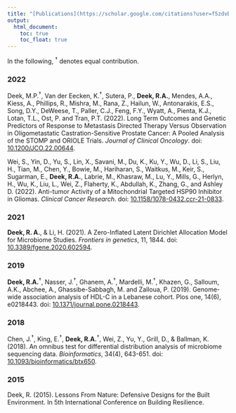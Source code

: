 ```yaml
---
title: "[Publications](https://scholar.google.com/citations?user=f5zdvDAAAAAJ&hl=en&oi=ao)"
output:
  html_document:
    toc: true
    toc_float: true
---
```


<link rel="stylesheet" href="academicons/css/academicons.min.css"/>

In the following, $^\dagger$ denotes equal contribution.


### 2022

Deek, M.P.$^\dagger$, Van der Eecken, K.$^\dagger$, Sutera, P., **Deek, R.A.**, Mendes, A.A., Kiess, A., Phillips, R., Mishra, M., Rana, Z., Hailun, W., Antonarakis, E.S., Song, D.Y., DeWeese, T., Paller, C.J., Feng, F.Y., Wyatt, A., Pienta, K.J., Lotan, T.L., Ost, P. and Tran, P.T. (2022). Long Term Outcomes and Genetic Predictors of Response to Metastasis Directed Therapy Versus Observation in Oligometastatic Castration-Sensitive Prostate Cancer: A Pooled Analysis of the STOMP and ORIOLE Trials. *Journal of Clinical Oncology*. doi: [10.1200/JCO.22.00644](https://doi.org/10.1200/JCO.22.00644).

Wei, S., Yin, D., Yu, S., Lin, X., Savani, M., Du, K., Ku, Y., Wu, D., Li, S., Liu, H., Tian, M., Chen, Y., Bowie, M., Hariharan, S., Waitkus, M., Keir, S., Sugarman, E., **Deek, R.A.**, Labrie, M., Khasraw, M., Lu, Y., Mills, G., Herlyn, H., Wu, K., Liu, L., Wei, Z., Flaherty, K., Abdullah, K., Zhang, G., and Ashley D. (2022). Anti-tumor Activity of a Mitochondrial Targeted HSP90 Inhibitor in Gliomas. *Clinical Cancer Research*. doi: [10.1158/1078-0432.ccr-21-0833](https://doi.org/10.1158/1078-0432.ccr-21-0833).

### 2021

**Deek, R. A.**, & Li, H. (2021). A Zero-Inflated Latent Dirichlet Allocation Model for Microbiome Studies. *Frontiers in genetics*, 11, 1844. doi: [10.3389/fgene.2020.602594](https://doi.org/10.3389/fgene.2020.602594).

### 2019

**Deek, R.A.**$^\dagger$, Nasser, J.$^\dagger$, Ghanem, A.$^\dagger$, Mardelli, M.$^\dagger$, Khazen, G., Salloum, A.K., Abchee, A., Ghassibe-Sabbagh, M. and Zalloua, P. (2019). Genome-wide association analysis of HDL-C in a Lebanese cohort. Plos one, 14(6), e0218443. doi: [10.1371/journal.pone.0218443](https://doi.org/10.1371/journal.pone.0218443).

### 2018

Chen, J.$^\dagger$, King, E.$^\dagger$, **Deek, R.A.**$^\dagger$, Wei, Z., Yu, Y., Grill, D., & Ballman, K. (2018). An omnibus test for differential distribution analysis of microbiome sequencing data. *Bioinformatics*, 34(4), 643-651. doi: [10.1093/bioinformatics/btx650](https://doi.org/10.1093/bioinformatics/btx650).

### 2015

Deek, R. (2015). Lessons From Nature: Defensive Designs for the Built Environment. In 5th International Conference on Building Resilience.